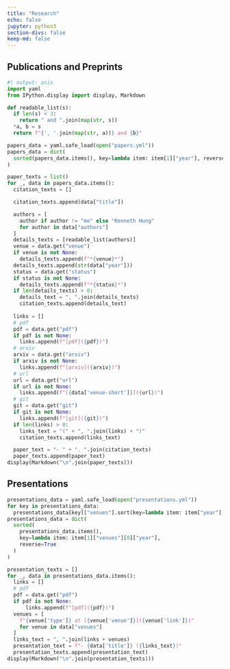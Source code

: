 ```yaml
---
title: "Research"
echo: false
jupyter: python3
section-divs: false
keep-md: false
---
```


## Publications and Preprints

```python
#| output: asis
import yaml
from IPython.display import display, Markdown

def readable_list(s):
  if len(s) < 3:
    return " and ".join(map(str, s))
  *a, b = s
  return f"{', '.join(map(str, a))} and {b}"

papers_data = yaml.safe_load(open("papers.yml"))
papers_data = dict(
  sorted(papers_data.items(), key=lambda item: item[1]["year"], reverse=True)
)

paper_texts = list()
for _, data in papers_data.items():
  citation_texts = []

  citation_texts.append(data["title"])

  authors = [
    author if author != "me" else "Kenneth Hung"
    for author in data["authors"]
  ]
  details_texts = [readable_list(authors)]
  venue = data.get("venue")
  if venue is not None:
    details_texts.append(f"*{venue}*")
  details_texts.append(str(data["year"]))
  status = data.get("status")
  if status is not None:
    details_texts.append(f"*{status}*")
  if len(details_texts) > 0:
    details_text = ", ".join(details_texts)
    citation_texts.append(details_text)
  
  links = []
  # pdf
  pdf = data.get("pdf")
  if pdf is not None:
    links.append(f"[pdf]({pdf})")
  # arxiv
  arxiv = data.get("arxiv")
  if arxiv is not None:
    links.append(f"[arxiv]({arxiv})")
  # url
  url = data.get("url")
  if url is not None:
    links.append(f"[{data['venue-short']}]({url})")
  # git
  git = data.get("git")
  if git is not None:
    links.append(f"[git]({git})")
  if len(links) > 0:
    links_text = "(" + ", ".join(links) + ")"
    citation_texts.append(links_text)

  paper_text = "- " + ". ".join(citation_texts)
  paper_texts.append(paper_text)
display(Markdown("\n".join(paper_texts)))
```

## Presentations

```python
presentations_data = yaml.safe_load(open("presentations.yml"))
for key in presentations_data:
  presentations_data[key]["venues"].sort(key=lambda item: item["year"], reverse=True)
presentations_data = dict(
  sorted(
    presentations_data.items(),
    key=lambda item: item[1]["venues"][0]["year"],
    reverse=True
  )
)

presentation_texts = []
for _, data in presentations_data.items():
  links = []
  # pdf
  pdf = data.get("pdf")
  if pdf is not None:
      links.append(f"[pdf]({pdf})")
  venues = [
    f"{venue['type']} at [{venue['venue']}]({venue['link']})"
    for venue in data["venues"]
  ]
  links_text = ", ".join(links + venues)
  presentation_text = f"- {data['title']} ({links_text})"
  presentation_texts.append(presentation_text)
display(Markdown("\n".join(presentation_texts)))
```